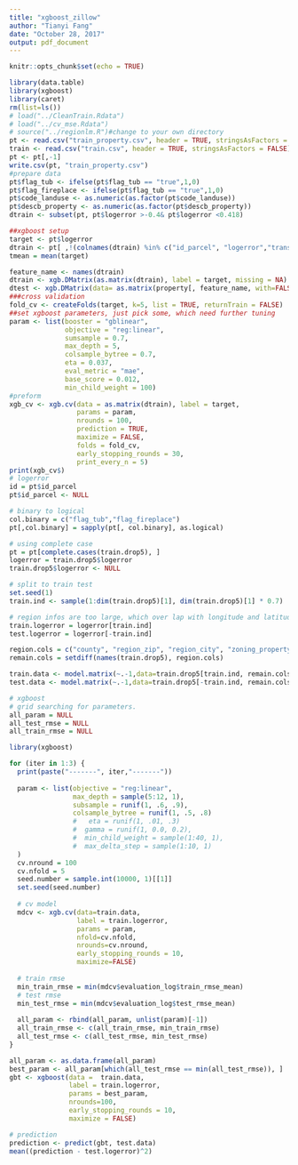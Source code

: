 ---
title: "xgboost_zillow"
author: "Tianyi Fang"
date: "October 28, 2017"
output: pdf_document
---

```{r setup, include=FALSE}
knitr::opts_chunk$set(echo = TRUE)
```
```{r}
library(data.table)
library(xgboost)
library(caret)
rm(list=ls())
# load("../CleanTrain.Rdata")
# load("../cv_mse.Rdata")
# source("../regionlm.R")#change to your own directory
pt <- read.csv("train_property.csv", header = TRUE, stringsAsFactors = FALSE)
train <- read.csv("train.csv", header = TRUE, stringsAsFactors = FALSE)
pt <- pt[,-1]
write.csv(pt, "train_property.csv")
#prepare data
pt$flag_tub <- ifelse(pt$flag_tub == "true",1,0)
pt$flag_fireplace <- ifelse(pt$flag_tub == "true",1,0)
pt$code_landuse <- as.numeric(as.factor(pt$code_landuse))
pt$descb_property <- as.numeric(as.factor(pt$descb_property))
dtrain <- subset(pt, pt$logerror >-0.4& pt$logerror <0.418)

##xgboost setup
target <- pt$logerror
dtrain <- pt[ ,!(colnames(dtrain) %in% c("id_parcel", "logerror","transactiondate"))]
tmean = mean(target)

feature_name <- names(dtrain)
dtrain <- xgb.DMatrix(as.matrix(dtrain), label = target, missing = NA)
dtest <- xgb.DMatrix(data= as.matrix(property[, feature_name, with=FALSE]), missing = NA)
###cross validation
fold_cv <- createFolds(target, k=5, list = TRUE, returnTrain = FALSE)
##set xgboost parameters, just pick some, which need further tuning
param <- list(booster = "gblinear",
              objective = "reg:linear",
              sumsample = 0.7,
              max_depth = 5,
              colsample_bytree = 0.7,
              eta = 0.037,
              eval_metric = "mae", 
              base_score = 0.012,
              min_child_weight = 100)
#preform
xgb_cv <- xgb.cv(data = as.matrix(dtrain), label = target,
                 params = param,
                 nrounds = 100,
                 prediction = TRUE,
                 maximize = FALSE,
                 folds = fold_cv,
                 early_stopping_rounds = 30, 
                 print_every_n = 5)
print(xgb_cv$)
# logerror
id = pt$id_parcel
pt$id_parcel <- NULL

# binary to logical
col.binary = c("flag_tub","flag_fireplace")
pt[,col.binary] = sapply(pt[, col.binary], as.logical)

# using complete case
pt = pt[complete.cases(train.drop5), ]
logerror = train.drop5$logerror 
train.drop5$logerror <- NULL

# split to train test
set.seed(1)
train.ind <- sample(1:dim(train.drop5)[1], dim(train.drop5)[1] * 0.7)

# region infos are too large, which over lap with longitude and latitude
train.logerror = logerror[train.ind]
test.logerror = logerror[-train.ind]

region.cols = c("county", "region_zip", "region_city", "zoning_property", "num_room")
remain.cols = setdiff(names(train.drop5), region.cols)

train.data <- model.matrix(~.-1,data=train.drop5[train.ind, remain.cols])
test.data <- model.matrix(~.-1,data=train.drop5[-train.ind, remain.cols])

# xgboost
# grid searching for parameters.
all_param = NULL
all_test_rmse = NULL
all_train_rmse = NULL

library(xgboost)

for (iter in 1:3) {
  print(paste("-------", iter,"-------"))
  
  param <- list(objective = "reg:linear",
                max_depth = sample(5:12, 1),
                subsample = runif(1, .6, .9),
                colsample_bytree = runif(1, .5, .8)
                #   eta = runif(1, .01, .3)
                #  gamma = runif(1, 0.0, 0.2),
                #  min_child_weight = sample(1:40, 1),
                #  max_delta_step = sample(1:10, 1)
  )
  cv.nround = 100
  cv.nfold = 5
  seed.number = sample.int(10000, 1)[[1]]
  set.seed(seed.number)
  
  # cv model
  mdcv <- xgb.cv(data=train.data,
                 label = train.logerror,
                 params = param, 
                 nfold=cv.nfold,
                 nrounds=cv.nround,
                 early_stopping_rounds = 10, 
                 maximize=FALSE)
  
  # train rmse
  min_train_rmse = min(mdcv$evaluation_log$train_rmse_mean)
  # test rmse
  min_test_rmse = min(mdcv$evaluation_log$test_rmse_mean)
  
  all_param <- rbind(all_param, unlist(param)[-1])
  all_train_rmse <- c(all_train_rmse, min_train_rmse)
  all_test_rmse <- c(all_test_rmse, min_test_rmse)
}

all_param <- as.data.frame(all_param)
best_param <- all_param[which(all_test_rmse == min(all_test_rmse)), ]
gbt <- xgboost(data =  train.data, 
               label = train.logerror, 
               params = best_param,
               nrounds=100,
               early_stopping_rounds = 10,
               maximize = FALSE)

# prediction
prediction <- predict(gbt, test.data)
mean((prediction - test.logerror)^2)

```
